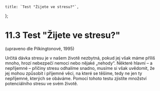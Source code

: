 
    title: `Test "Žijete ve stresu?"`,
};

# 11.3 Test "Žijete ve stresu?"

(upraveno dle Pilkingtonové, 1995)

Určitá dávka stresu je v našem životě nezbytná, pokud jej však máme příliš mnoho, hrozí nebezpečí nemoci nebo nějaké „nehody“. Některé hlavní – a nepříjemné – příčiny stresu odhalíme snadno, musíme si však uvědomit, že jej mohou způsobit i příjemné věci, na které se těšíme, tedy ne jen ty nepříjemné, kterých se obáváme. Pomocí tohoto testu zjistíte množství potenciálního stresu ve svém životě.

<Test/>